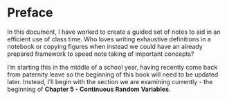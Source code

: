 # Preface {.unnumbered}

In this document, I have worked to create a guided set of notes to aid in an efficient use of class time. Who loves writing exhaustive definitions in a notebook or copying figures when instead we could have an already prepared framework to speed note taking of important concepts?

I'm starting this in the middle of a school year, having recently come back from paternity leave so the beginning of this book will need to be updated later. Instead, I'll begin with the section we are examining currently - the beginning of **Chapter 5 - Continuous Random Variables**.
